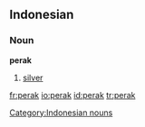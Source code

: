 ==Indonesian==

===Noun===
'''perak'''

# [[silver]]

[[Category:Indonesian nouns]]

[[fr:perak]]
[[io:perak]]
[[id:perak]]
[[tr:perak]]